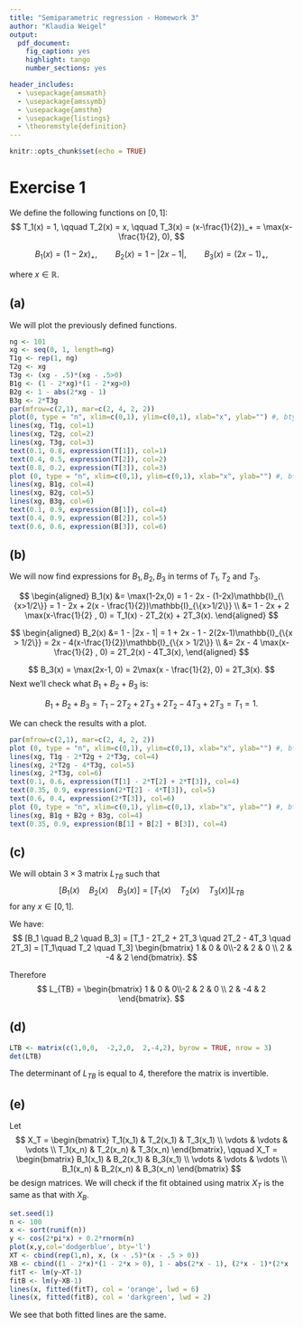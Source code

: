 ```yaml
---
title: "Semiparametric regression - Homework 3"
author: "Klaudia Weigel"
output: 
  pdf_document: 
    fig_caption: yes
    highlight: tango
    number_sections: yes

header_includes:
  - \usepackage{amsmath}
  - \usepackage{amssymb}
  - \usepackage{amsthm}
  - \usepackage{listings}
  - \theoremstyle{definition}
---
```


```r
knitr::opts_chunk$set(echo = TRUE)
```

# Exercise 1

We define the following functions on $[0,1]$:
$$
T_1(x) = 1, \qquad T_2(x) = x, \qquad T_3(x) = (x-\frac{1}{2})_+ = \max(x-\frac{1}{2}, 0),
$$

$$
B_1(x) = (1-2x)_{+}, \qquad B_2(x) = 1 - |2x-1|, \qquad B_3(x) = (2x - 1)_+,
$$

where $x \in \mathbb{R}$.

## (a)

We will plot the previously defined functions.
```r
ng <- 101
xg <- seq(0, 1, length=ng)
T1g <- rep(1, ng)
T2g <- xg
T3g <- (xg - .5)*(xg - .5>0)
B1g <- (1 - 2*xg)*(1 - 2*xg>0)
B2g <- 1 - abs(2*xg - 1)
B3g <- 2*T3g
par(mfrow=c(2,1), mar=c(2, 4, 2, 2))
plot(0, type = "n", xlim=c(0,1), ylim=c(0,1), xlab="x", ylab="") #, bty="1")
lines(xg, T1g, col=1)
lines(xg, T2g, col=2)
lines(xg, T3g, col=3)
text(0.1, 0.8, expression(T[1]), col=1)
text(0.4, 0.5, expression(T[2]), col=2)
text(0.8, 0.2, expression(T[3]), col=3)
plot (0, type = "n", xlim=c(0,1), ylim=c(0,1), xlab="x", ylab="") #, bty="1")
lines(xg, B1g, col=4)
lines(xg, B2g, col=5)
lines(xg, B3g, col=6)
text(0.1, 0.9, expression(B[1]), col=4)
text(0.4, 0.9, expression(B[2]), col=5)
text(0.6, 0.6, expression(B[3]), col=6)
```


## (b)

We will now find expressions for $B_1, B_2, B_3$ in terms of $T_1, T_2$ and $T_3$.

$$
\begin{aligned}
B_1(x) &= \max(1-2x,0) = 1 - 2x - (1-2x)\mathbb{I}_{\{x>1/2\}} = 1 - 2x + 2(x - \frac{1}{2})\mathbb{I}_{\{x>1/2\}} \\
&= 1 - 2x + 2 \max(x-\frac{1}{2} , 0) = T_1(x) - 2T_2(x) + 2T_3(x).
\end{aligned}
$$

$$
\begin{aligned}
B_2(x) &= 1 - |2x - 1| = 1 + 2x - 1 - 2(2x-1)\mathbb{I}_{\{x > 1/2\}} = 2x - 4(x-\frac{1}{2})\mathbb{I}_{\{x > 1/2\}} \\
&= 2x  - 4 \max(x-\frac{1}{2} , 0) = 2T_2(x) - 4T_3(x),
\end{aligned}
$$

$$
B_3(x) = \max(2x-1, 0) = 2\max(x - \frac{1}{2}, 0) = 2T_3(x).
$$
Next we'll check what $B_1 + B_2 + B_3$ is:

$$
B_1 + B_2 + B_3 = T_1 - 2T_2 + 2T_3 + 2T_2 - 4T_3 + 2T_3 = T_1 =1.
$$

We can check the results with a plot.
```r
par(mfrow=c(2,1), mar=c(2, 4, 2, 2))
plot (0, type = "n", xlim=c(0,1), ylim=c(0,1), xlab="x", ylab="") #, bty="1")
lines(xg, T1g - 2*T2g + 2*T3g, col=4)
lines(xg, 2*T2g - 4*T3g, col=5)
lines(xg, 2*T3g, col=6)
text(0.1, 0.6, expression(T[1] - 2*T[2] + 2*T[3]), col=4)
text(0.35, 0.9, expression(2*T[2] - 4*T[3]), col=5)
text(0.6, 0.4, expression(2*T[3]), col=6)
plot (0, type = "n", xlim=c(0,1), ylim=c(0,1), xlab="x", ylab="") #, bty="1")
lines(xg, B1g + B2g + B3g, col=4)
text(0.35, 0.9, expression(B[1] + B[2] + B[3]), col=4)
```



## (c)

We will obtain $3 \times 3$ matrix $L_{TB}$ such that 
$$
[B_1(x)\quad B_2(x)\quad B_3(x)] = [T_1(x)\quad T_2(x)\quad T_3(x)]L_{TB}
$$
for any $x \in [0,1]$.

We have:
$$
[B_1 \quad B_2 \quad B_3] =  [T_1 - 2T_2 + 2T_3 \quad 2T_2 - 4T_3 \quad 2T_3] = [T_1\quad T_2 \quad T_3] \begin{bmatrix} 1 & 0 & 0\\-2 & 2 & 0 \\ 2 & -4 & 2  \end{bmatrix}.
$$

Therefore 
$$
L_{TB} = \begin{bmatrix} 1 & 0 & 0\\-2 & 2 & 0 \\ 2 & -4 & 2  \end{bmatrix}.
$$

## (d)

```r
LTB <- matrix(c(1,0,0,  -2,2,0,  2,-4,2), byrow = TRUE, nrow = 3)
det(LTB)
```

The determinant of $L_{TB}$  is equal to 4, therefore the matrix is invertible.

## (e)

Let
$$
X_T = \begin{bmatrix} T_1(x_1) & T_2(x_1) & T_3(x_1) \\ \vdots & \vdots & \vdots \\ T_1(x_n) & T_2(x_n) & T_3(x_n) \end{bmatrix}, \qquad
X_T = \begin{bmatrix} B_1(x_1) & B_2(x_1) & B_3(x_1) \\ \vdots & \vdots & \vdots \\ B_1(x_n) & B_2(x_n) & B_3(x_n) \end{bmatrix}
$$
be design matrices. We will check if the fit obtained using matrix $X_T$ is the same as that with $X_B$.


```r
set.seed(1)
n <- 100
x <- sort(runif(n))
y <- cos(2*pi*x) + 0.2*rnorm(n)
plot(x,y,col='dodgerblue', bty='l')
XT <- cbind(rep(1,n), x, (x - .5)*(x - .5 > 0))
XB <- cbind((1 - 2*x)*(1 - 2*x > 0), 1 - abs(2*x - 1), (2*x - 1)*(2*x - 1 > 0))
fitT <- lm(y~XT-1)
fitB <- lm(y~XB-1)
lines(x, fitted(fitT), col = 'orange', lwd = 6)
lines(x, fitted(fitB), col = 'darkgreen', lwd = 2)

```

We see that both fitted lines are the same.



